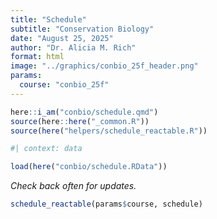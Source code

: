 ```yaml
---
title: "Schedule"
subtitle: "Conservation Biology" 
date: "August 25, 2025"
author: "Dr. Alicia M. Rich"
format: html
image: "../graphics/conbio_25f_header.png"
params:
  course: "conbio_25f"
---
```


```r
here::i_am("conbio/schedule.qmd")
source(here::here("_common.R"))
source(here("helpers/schedule_reactable.R"))
```

```r
#| context: data

load(here("conbio/schedule.RData"))
```

*Check back often for updates.*

```r
schedule_reactable(params$course, schedule)
```
